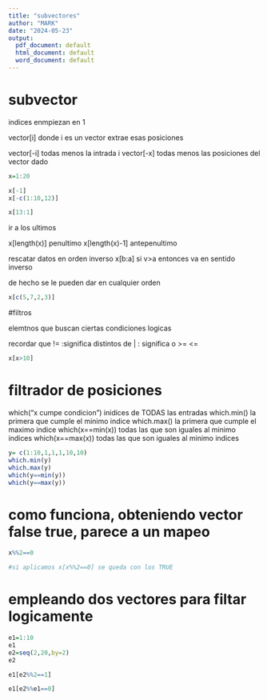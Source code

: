 ```yaml
---
title: "subvectores"
author: "MARK"
date: "2024-05-23"
output:
  pdf_document: default
  html_document: default
  word_document: default
---
```


# subvector

indices enmpiezan en 1

vector[i] donde i es un vector extrae esas posiciones

vector[-i] todas menos la intrada i
vector[-x] todas menos las posiciones del vector dado

```r
x=1:20

x[-1]
x[-c(1:10,12)]

x[13:1]

```
ir a los ultimos

x[length(x)]  penultimo
x[length(x)-1] antepenultimo

rescatar datos en orden inverso
x[b:a] si v>a entonces va en sentido inverso

de hecho se le pueden dar en cualquier orden

```r
x[c(5,7,2,3)]

```



#filtros

elemtnos que buscan ciertas condiciones logicas


recordar que 
!= :significa distintos de
| : significa o
>=
<=

```r
x[x>10]
```

# filtrador de posiciones

which("x cumpe condicion") inidices de TODAS las entradas
which.min()  la primera que cumple el minimo indice
which.max() la primera que cumple el maximo indice
which(x==min(x)) todas las que son iguales al minimo indices
which(x==max(x)) todas las que son iguales al minimo indices

```r
y= c(1:10,1,1,1,10,10)
which.min(y)  
which.max(y) 
which(y==min(y)) 
which(y==max(y)) 

```

# como funciona, obteniendo vector false true, parece a un mapeo


```r
x%%2==0

#si aplicamos x[x%%2==0] se queda con los TRUE 

```
# empleando dos vectores para filtar logicamente

```r
e1=1:10
e1
e2=seq(2,20,by=2)
e2

e1[e2%%2==1]

e1[e2%%e1==0]


```


